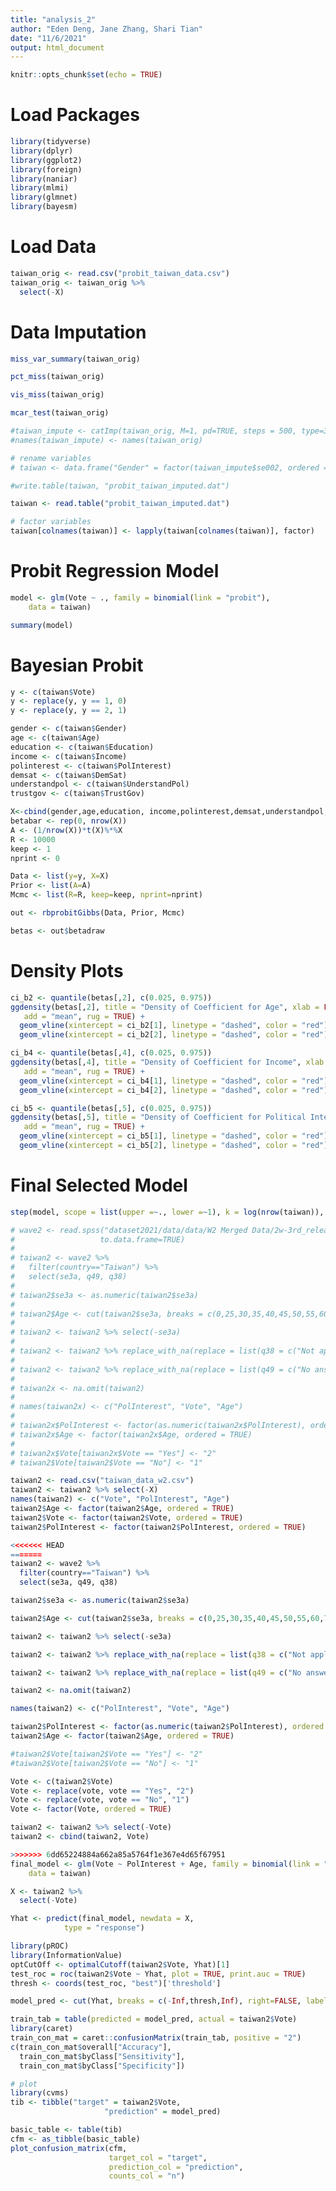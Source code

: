 ```yaml
---
title: "analysis_2"
author: "Eden Deng, Jane Zhang, Shari Tian"
date: "11/6/2021"
output: html_document
---
```


```r
knitr::opts_chunk$set(echo = TRUE)
```

# Load Packages

```r
library(tidyverse)
library(dplyr)
library(ggplot2)
library(foreign)
library(naniar)
library(mlmi)
library(glmnet)
library(bayesm)

```

# Load Data

```r

taiwan_orig <- read.csv("probit_taiwan_data.csv")
taiwan_orig <- taiwan_orig %>%
  select(-X)
```

# Data Imputation

```r
miss_var_summary(taiwan_orig)

pct_miss(taiwan_orig)

vis_miss(taiwan_orig)

mcar_test(taiwan_orig)

#taiwan_impute <- catImp(taiwan_orig, M=1, pd=TRUE, steps = 500, type=3, rseed=4423)
#names(taiwan_impute) <- names(taiwan_orig)

# rename variables
# taiwan <- data.frame("Gender" = factor(taiwan_impute$se002, ordered = TRUE), "Age" = factor(taiwan_impute$se003, ordered = TRUE), "Education" = factor(taiwan_impute$se005, ordered = TRUE), "Income" = factor(taiwan_impute$se009, ordered = TRUE), "PolInterest" = factor(taiwan_impute$q056, ordered = TRUE), "DemSat" = factor(taiwan_impute$q098, ordered = TRUE), "Vote" = factor(taiwan_impute$q027, ordered = TRUE), "UnderstandPol" = factor(taiwan_impute$q127, ordered = TRUE), "TrustGov" = factor(taiwan_impute$q131, ordered = TRUE))

#write.table(taiwan, "probit_taiwan_imputed.dat")

taiwan <- read.table("probit_taiwan_imputed.dat")

# factor variables
taiwan[colnames(taiwan)] <- lapply(taiwan[colnames(taiwan)], factor)
```

# Probit Regression Model

```r
model <- glm(Vote ~ ., family = binomial(link = "probit"), 
    data = taiwan)

summary(model)
```

# Bayesian Probit

```r
y <- c(taiwan$Vote)
y <- replace(y, y == 1, 0)
y <- replace(y, y == 2, 1)
```


```r
gender <- c(taiwan$Gender)
age <- c(taiwan$Age)
education <- c(taiwan$Education)
income <- c(taiwan$Income)
polinterest <- c(taiwan$PolInterest)
demsat <- c(taiwan$DemSat)
understandpol <- c(taiwan$UnderstandPol)
trustgov <- c(taiwan$TrustGov)
```

```r
X<-cbind(gender,age,education, income,polinterest,demsat,understandpol,trustgov)
betabar <- rep(0, nrow(X))
A <- (1/nrow(X))*t(X)%*%X
R <- 10000
keep <- 1
nprint <- 0
```

```r
Data <- list(y=y, X=X)
Prior <- list(A=A)
Mcmc <- list(R=R, keep=keep, nprint=nprint)
```


```r
out <- rbprobitGibbs(Data, Prior, Mcmc)
```

```r
betas <- out$betadraw
```

# Density Plots

```r
ci_b2 <- quantile(betas[,2], c(0.025, 0.975))
ggdensity(betas[,2], title = "Density of Coefficient for Age", xlab = FALSE, fill = "lightgray",
   add = "mean", rug = TRUE) +
  geom_vline(xintercept = ci_b2[1], linetype = "dashed", color = "red") +
  geom_vline(xintercept = ci_b2[2], linetype = "dashed", color = "red")
```
```r
ci_b4 <- quantile(betas[,4], c(0.025, 0.975))
ggdensity(betas[,4], title = "Density of Coefficient for Income", xlab = FALSE, fill = "lightgray",
   add = "mean", rug = TRUE) +
  geom_vline(xintercept = ci_b4[1], linetype = "dashed", color = "red") +
  geom_vline(xintercept = ci_b4[2], linetype = "dashed", color = "red")
```

```r
ci_b5 <- quantile(betas[,5], c(0.025, 0.975))
ggdensity(betas[,5], title = "Density of Coefficient for Political Interest", xlab = FALSE, fill = "lightgray",
   add = "mean", rug = TRUE) +
  geom_vline(xintercept = ci_b5[1], linetype = "dashed", color = "red") +
  geom_vline(xintercept = ci_b5[2], linetype = "dashed", color = "red")

```

# Final Selected Model

```r
step(model, scope = list(upper =~., lower =~1), k = log(nrow(taiwan)), direction = "both")
```


```r
# wave2 <- read.spss("dataset2021/data/data/W2 Merged Data/2w-3rd_release_all/merge/Wave2_20170724.sav", 
#                   to.data.frame=TRUE)
# 
# taiwan2 <- wave2 %>%
#   filter(country=="Taiwan") %>%
#   select(se3a, q49, q38)
# 
# taiwan2$se3a <- as.numeric(taiwan2$se3a)
# 
# taiwan2$Age <- cut(taiwan2$se3a, breaks = c(0,25,30,35,40,45,50,55,60,71,76,Inf), right=FALSE, labels=c(2:12))
# 
# taiwan2 <- taiwan2 %>% select(-se3a)
# 
# taiwan2 <- taiwan2 %>% replace_with_na(replace = list(q38 = c("Not applicable", "No answer", "Can't choose", "Decline to answer")))
# 
# taiwan2 <- taiwan2 %>% replace_with_na(replace = list(q49 = c("No answer", "Can't choose", "Decline to answer")))
# 
# taiwan2x <- na.omit(taiwan2)
# 
# names(taiwan2x) <- c("PolInterest", "Vote", "Age")
# 
# taiwan2x$PolInterest <- factor(as.numeric(taiwan2x$PolInterest), ordered = TRUE)
# taiwan2x$Age <- factor(taiwan2x$Age, ordered = TRUE)
# 
# taiwan2x$Vote[taiwan2x$Vote == "Yes"] <- "2"
# taiwan2$Vote[taiwan2$Vote == "No"] <- "1"
```

```r
taiwan2 <- read.csv("taiwan_data_w2.csv")
taiwan2 <- taiwan2 %>% select(-X)
names(taiwan2) <- c("Vote", "PolInterest", "Age")
taiwan2$Age <- factor(taiwan2$Age, ordered = TRUE)
taiwan2$Vote <- factor(taiwan2$Vote, ordered = TRUE)
taiwan2$PolInterest <- factor(taiwan2$PolInterest, ordered = TRUE)

<<<<<<< HEAD
=======
taiwan2 <- wave2 %>%
  filter(country=="Taiwan") %>%
  select(se3a, q49, q38)

taiwan2$se3a <- as.numeric(taiwan2$se3a)

taiwan2$Age <- cut(taiwan2$se3a, breaks = c(0,25,30,35,40,45,50,55,60,71,76,Inf), right=FALSE, labels=c(2:12))

taiwan2 <- taiwan2 %>% select(-se3a)

taiwan2 <- taiwan2 %>% replace_with_na(replace = list(q38 = c("Not applicable", "No answer", "Can't choose", "Decline to answer")))

taiwan2 <- taiwan2 %>% replace_with_na(replace = list(q49 = c("No answer", "Can't choose", "Decline to answer")))

taiwan2 <- na.omit(taiwan2)

names(taiwan2) <- c("PolInterest", "Vote", "Age")

taiwan2$PolInterest <- factor(as.numeric(taiwan2$PolInterest), ordered = TRUE)
taiwan2$Age <- factor(taiwan2$Age, ordered = TRUE)

#taiwan2$Vote[taiwan2$Vote == "Yes"] <- "2"
#taiwan2$Vote[taiwan2$Vote == "No"] <- "1"

Vote <- c(taiwan2$Vote)
Vote <- replace(vote, vote == "Yes", "2")
Vote <- replace(vote, vote == "No", "1")
Vote <- factor(Vote, ordered = TRUE)

taiwan2 <- taiwan2 %>% select(-Vote)
taiwan2 <- cbind(taiwan2, Vote)
```

```r
>>>>>>> 6dd65224884a662a85a5764f1e367e4d65f67951
final_model <- glm(Vote ~ PolInterest + Age, family = binomial(link = "probit"), 
    data = taiwan)

X <- taiwan2 %>%
  select(-Vote)

Yhat <- predict(final_model, newdata = X,
            type = "response")

library(pROC)
library(InformationValue)
optCutOff <- optimalCutoff(taiwan2$Vote, Yhat)[1]
test_roc = roc(taiwan2$Vote ~ Yhat, plot = TRUE, print.auc = TRUE)
thresh <- coords(test_roc, "best")['threshold']

model_pred <- cut(Yhat, breaks = c(-Inf,thresh,Inf), right=FALSE, labels=c(1:2))

train_tab = table(predicted = model_pred, actual = taiwan2$Vote)
library(caret)
train_con_mat = caret::confusionMatrix(train_tab, positive = "2")
c(train_con_mat$overall["Accuracy"], 
  train_con_mat$byClass["Sensitivity"], 
  train_con_mat$byClass["Specificity"])

# plot
library(cvms)
tib <- tibble("target" = taiwan2$Vote,
                     "prediction" = model_pred)

basic_table <- table(tib)
cfm <- as_tibble(basic_table)
plot_confusion_matrix(cfm, 
                      target_col = "target", 
                      prediction_col = "prediction",
                      counts_col = "n")
```

